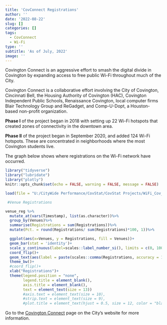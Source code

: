 ```yaml
---
title: 'CovConnect Registrations'
author: ''
date: '2022-08-22'
slug: []
categories: []
tags:
  - CovConnect
  - Wi-Fi
type: ''
subtitle: 'As of July, 2022'
image: ''
---
```

Covington Connect is an aggressive effort to smash the digital divide in Covington by expanding access to free public Wi-Fi throughout much of the City.

Covington Connect is a collaborative effort involving the City of Covington, Cincinnati Bell, the Housing Authority of Covington (HAC), Covington Independent Public Schools, Renaissance Covington, local computer firms Blair Technology Group and ReGadget, and Comp-U-Dopt, a Houston-based non-profit organization.

**Phase I** of the project began in 2018 with setting up 22 Wi-Fi hotspots that created zones of connectivity in the downtown area.

**Phase II** of the project began in September 2020, and added 124 Wi-Fi hotspots. These are concentrated in neighborhoods where the most Covington students live. 

The graph below shows where registrations on the Wi-Fi network have occurred.

```r
library("tidyverse")
library("lubridate")
library("plotly")
knitr::opts_chunk$set(echo = FALSE, warning = FALSE, message = FALSE)

load(file = "U:/CityWide Performance/CovStat/CovStat Projects/WiFi_Cov_Connect/venue_registrations.RData", .GlobalEnv)

```

```r

 #Venue Registrations

venue_reg %>%
  mutate_at(vars(Timestamp), list(as.character))%>%
  group_by(Venues)%>%
  summarise(Registrations = sum(Registrations))%>%
  mutate(Pct. = round(Registrations/ sum(Registrations)*100, 1))%>%

  ggplot(aes(x=Venues, y = Registrations, fill = Venues))+
  geom_bar(stat = 'identity')+
  scale_y_continuous(label=scales::label_number_si(), limits = c(0, 10000), )+
  coord_flip()+
  geom_text(aes(label = paste(scales::comma(Registrations, accuracy = 1.0), " ", "(", Pct., "%", ")",sep = "")),hjust = -0.1,  size = 3.5)+
  theme_bw()+
  #coord_flip()+
  xlab("Registrations")+
  theme(legend.position = "none",
        legend.title = element_blank(), 
        axis.title = element_blank(),
        text = element_text(size = 13))
        #axis.text = element_text(size = 10),
        #strip.text = element_text(size = 9),
        #plot.title = element_text(hjust = 0.5, size = 12, color = "black"))

```



Go to the [Covington Connect](https://www.covingtonky.gov/government/covington-connect) page on the City's website for more information.\
